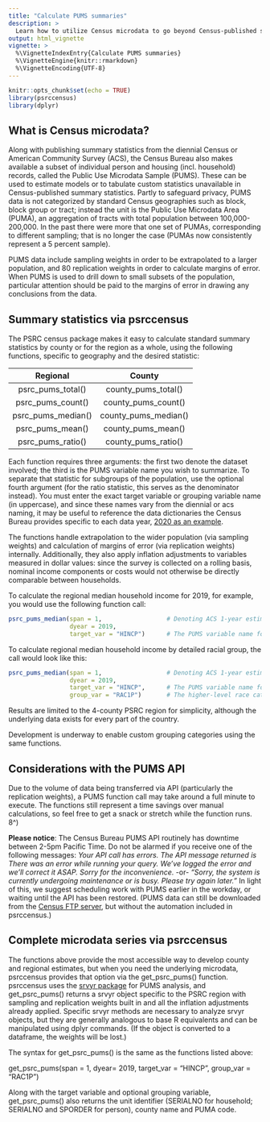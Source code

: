 ```yaml
---
title: "Calculate PUMS summaries"
description: >
  Learn how to utilize Census microdata to go beyond Census-published statistics
output: html_vignette
vignette: >
  %\VignetteIndexEntry{Calculate PUMS summaries}
  %\VignetteEngine{knitr::rmarkdown}
  %\VignetteEncoding{UTF-8}
---
```


```r
knitr::opts_chunk$set(echo = TRUE)
library(psrccensus)
library(dplyr)
```

## What is Census microdata?

Along with publishing summary statistics from the diennial Census or American Community Survey (ACS), the Census Bureau also makes available a subset of individual person and housing (incl. household) records, called the Public Use Microdata Sample (PUMS). These can be used to estimate models or to tabulate custom statistics unavailable in Census-published summary statistics. Partly to safeguard privacy, PUMS data is not categorized by standard Census geographies such as block, block group or tract; instead the unit is the Public Use Microdata Area (PUMA), an aggregation of tracts with total population between 100,000-200,000. In the past there were more that one set of PUMAs, corresponding to different sampling; that is no longer the case (PUMAs now consistently represent a 5 percent sample).

PUMS data include sampling weights in order to be extrapolated to a larger population, and 80 replication weights in order to calculate margins of error. When PUMS is used to drill down to small subsets of the population, particular attention should be paid to the margins of error in drawing any conclusions from the data.

## Summary statistics via psrccensus

The PSRC census package makes it easy to calculate standard summary statistics by county or for the region as a whole, using the following functions, specific to geography and the desired statistic:

      Regional               County     
-------------------- --------------------
psrc_pums_total()    county_pums_total()
psrc_pums_count()    county_pums_count()
psrc_pums_median()   county_pums_median()
psrc_pums_mean()     county_pums_mean()
psrc_pums_ratio()    county_pums_ratio()
-------------------- --------------------

Each function requires three arguments: the first two denote the dataset involved; the third is the PUMS variable name you wish to summarize. To separate that statistic for subgroups of the population, use the optional fourth argument (for the ratio statistic, this serves as the denominator instead). You must enter the exact target variable or grouping variable name (in uppercase), and since these names vary from the diennial or acs naming, it may be useful to reference the data dictionaries the Census Bureau provides specific to each data year, [2020 as an example]( https://www.census.gov/programs-surveys/acs/data/experimental-data/2020-1-year-pums.html).

The functions handle extrapolation to the wider population (via sampling weights) and calculation of margins of error (via replication weights) internally. Additionally, they also apply inflation adjustments to variables measured in dollar values: since the survey is collected on a rolling basis, nominal income components or costs would not otherwise be directly comparable between households.

To calculate the regional median household income for 2019, for example, you would use the following function call:
```r
psrc_pums_median(span = 1,                  # Denoting ACS 1-year estimates
                 dyear = 2019,
                 target_var = "HINCP")      # The PUMS variable name for Household Income

```

To calculate regional median household income by detailed racial group, the call would look like this:
```r
psrc_pums_median(span = 1,                  # Denoting ACS 1-year estimates
                 dyear = 2019,
                 target_var = "HINCP",      # The PUMS variable name for Household Income
                 group_var = "RAC1P")       # The higher-level race category available in PUMS   
```

Results are limited to the 4-county PSRC region for simplicity, although the underlying data exists for every part of the country.

Development is underway to enable custom grouping categories using the same functions.

## Considerations with the PUMS API

Due to the volume of data being transferred via API (particularly the replication weights), a PUMS function call may take around a full minute to execute. The functions still represent a time savings over manual calculations, so feel free to get a snack or stretch while the function runs. 8^)

**Please notice**: The Census Bureau PUMS API routinely has downtime between 2-5pm Pacific Time. Do not be alarmed if you receive one of the following messages:
*Your API call has errors. The API message returned is There was an error while running your query. We've logged the error and we'll correct it ASAP. Sorry for the inconvenience.* -or-   *"Sorry, the system is currently undergoing maintenance or is busy.  Please try again later."*
In light of this, we suggest scheduling work with PUMS earlier in the workday, or waiting until the API has been restored. (PUMS data can still be downloaded from the [Census FTP server](https://www2.census.gov/programs-surveys/acs/data/pums/), but without the automation included in psrccensus.)

## Complete microdata series via psrccensus

The functions above provide the most accessible way to develop county and regional estimates, but when you need the underlying microdata, psrccensus provides that option via the get_psrc_pums() function. psrccensus uses the [srvyr package](http://gdfe.co/srvyr/) for PUMS analysis, and get_psrc_pums() returns a srvyr object specific to the PSRC region with sampling and replication weights built in and all the inflation adjustments already applied. Specific srvyr methods are necessary to analyze srvyr objects, but they are generally analogous to base R equivalents and can be manipulated using dplyr commands. (If the object is converted to a dataframe, the weights will be lost.)

The syntax for get_psrc_pums() is the same as the functions listed above:

get_psrc_pums(span = 1, 
              dyear= 2019, 
              target_var = "HINCP", 
              group_var = "RAC1P")
              
Along with the target variable and optional grouping variable, get_psrc_pums() also returns the unit identifier (SERIALNO for household; SERIALNO and SPORDER for person), county name and PUMA code. 

